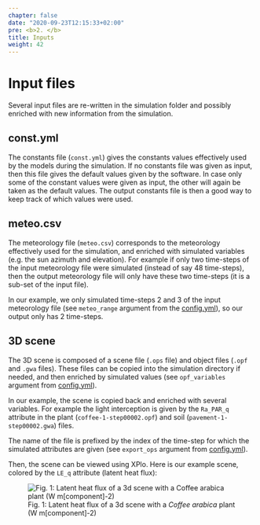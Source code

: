 ```yaml
---
chapter: false
date: "2020-09-23T12:15:33+02:00"
pre: <b>2. </b>
title: Inputs
weight: 42
---
```


# Input files

Several input files are re-written in the simulation folder and possibly enriched with new information from the simulation.

## const.yml

The constants file (`const.yml`) gives the constants values effectively used by the models during the simulation. If no constants file was given as input, then this file gives the default values given by the software. In case only some of the constant values were given as input, the other will again be taken as the default values. The output constants file is then a good way to keep track of which values were used.

## meteo.csv

The meteorology file (`meteo.csv`) corresponds to the meteorology effectively used for the simulation, and enriched with simulated variables (e.g. the sun azimuth and elevation). For example if only two time-steps of the input meteorology file were simulated (instead of say 48 time-steps), then the output meteorology file will only have these two time-steps (it is a sub-set of the input file).

In our example, we only simulated time-steps 2 and 3 of the input meteorology file (see `meteo_range` argument from the [config.yml](../../3-inputs/2-general_config/)), so our output only has 2 time-steps. 

## 3D scene

The 3D scene is composed of a scene file (`.ops` file) and object files (`.opf` and `.gwa` files). These files can be copied into the simulation directory if needed, and then enriched by simulated values (see `opf_variables` argument from [config.yml](../../3-inputs/2-general_config/)).  

In our example, the scene is copied back and enriched with several variables. For example the light interception is given by the `Ra_PAR_q` attribute in the plant (`coffee-1-step00002.opf`) and soil (`pavement-1-step00002.gwa`) files.

The name of the file is prefixed by the index of the time-step for which the simulated attributes are given (see `export_ops` argument from [config.yml](../../3-inputs/2-general_config/)). 

Then, the scene can be viewed using XPlo. Here is our example scene, colored by the `LE_q` attribute (latent heat flux):

![Fig. 1: Latent heat flux of a 3d scene with a *Coffee arabica* plant (W m[component]-2)](/images/coffee_LE_q.png)

